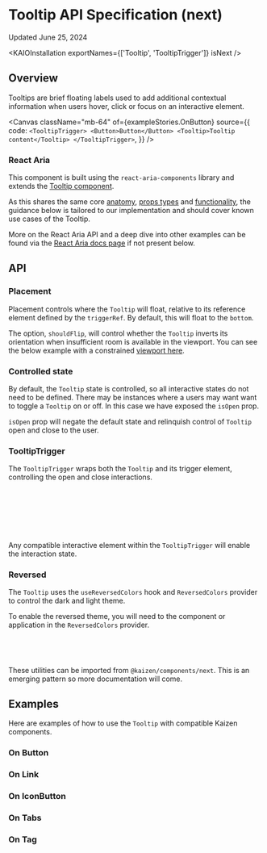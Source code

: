 
<Meta title="Components/Tooltip/Tooltip (next)/API Specification" />

# Tooltip API Specification (next)

Updated June 25, 2024

<ResourceLinks
  sourceCode="https://github.com/cultureamp/kaizen-design-system/tree/main/packages/components/src/Tooltip"
  figma="https://www.figma.com/file/eZKEE5kXbEMY3lx84oz8iN/%F0%9F%92%9C-UI-Kit%3A-Heart?type=design&node-id=1929%3A32006&mode=design&t=LwTCBZ5E1uRvOA1l-1"
  designGuidelines="/?path=/docs/overlays-tooltip-next-usage-guidelines--docs"
  ariaComponentPage="https://react-spectrum.adobe.com/react-aria/Tooltip.html"
/>

<KAIOInstallation exportNames={['Tooltip', 'TooltipTrigger']} isNext />

## Overview

Tooltips are brief floating labels used to add additional contextual information when users hover, click or focus on an interactive element.

<Canvas
  className="mb-64"
  of={exampleStories.OnButton}
  source={{
    code: `
<TooltipTrigger>
  <Button>Button</Button>
  <Tooltip>Tooltip content</Tooltip>
</TooltipTrigger>
  `,
  }}
/>

### React Aria

This component is built using the `react-aria-components` library and extends the [Tooltip component](https://react-spectrum.adobe.com/react-aria/Tooltip.html).

As this shares the same core [anatomy](https://react-spectrum.adobe.com/react-aria/Tooltip.html#anatomy), [props types](https://react-spectrum.adobe.com/react-aria/Tooltip.html#tooltip-1) and [functionality](https://react-spectrum.adobe.com/react-aria/Tooltip.html#features), the guidance below is tailored to our implementation and should cover known use cases of the Tooltip.

More on the React Aria API and a deep dive into other examples can be found via the [React Aria docs page](https://react-spectrum.adobe.com/react-aria/Tooltip.html) if not present below.

## API

<Controls of={exampleStories.OnButton} />

### Placement

Placement controls where the `Tooltip` will float, relative to its reference element defined by the `triggerRef`. By default, this will float to the `bottom`.

<Canvas className="mb-24" of={exampleStories.Placement} />

The option, `shouldFlip`, will control whether the `Tooltip` inverts its orientation when
insufficient room is available in the viewport. You can see the below example with a constrained
[viewport here](?path=/story/overlays-tooltip-next--should-flip&globals=viewport:small).

<Canvas className="mb-64" of={docsStories.ShouldFlip} />

### Controlled state

By default, the `Tooltip` state is controlled, so all interactive states do not need to be defined. There may be instances where a users may want want to toggle a `Tooltip` on or off. In this case we have exposed the `isOpen` prop.

<Canvas className="mb-24" of={docsStories.UncontrolledState} />

`isOpen` prop will negate the default state and relinquish control of `Tooltip` open and close to
the user.

### TooltipTrigger

The `TooltipTrigger` wraps both the `Tooltip` and its trigger element, controlling the open and close interactions.

```jsx
<TooltipTrigger>
  /* In this case the trigger element is the Button */
  <Button>Button</Button>
  /* The Tooltip and its content is a child of the trigger */
  <Tooltip>Tooltip content</Tooltip>
</TooltipTrigger>
```

Any compatible interactive element within the `TooltipTrigger` will enable the interaction state.

### Reversed

The `Tooltip` uses the `useReversedColors` hook and `ReversedColors` provider to control the dark and light theme.

<Canvas className="bg-purple-600 mb-24" of={exampleStories.OnReversed} />

To enable the reversed theme, you will need to the component or application in the
`ReversedColors` provider.

```jsx
<ReversedColors isReversed={true}>
  <Component />
</ReversedColors>
```

These utilities can be imported from `@kaizen/components/next`. This is an emerging
pattern so more documentation will come.

## Examples

Here are examples of how to use the `Tooltip` with compatible Kaizen components.

### On Button

<Canvas of={exampleStories.OnButton} />

### On Link

<Canvas of={exampleStories.OnLink} />

### On IconButton

<Canvas of={exampleStories.OnIconButton} />

### On Tabs

<Canvas of={exampleStories.OnTabs} />

### On Tag

<Canvas of={exampleStories.OnCustomFocusableElement} />
